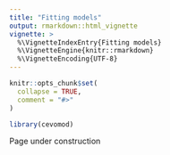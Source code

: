 ```yaml
---
title: "Fitting models"
output: rmarkdown::html_vignette
vignette: >
  %\VignetteIndexEntry{Fitting models}
  %\VignetteEngine{knitr::rmarkdown}
  %\VignetteEncoding{UTF-8}
---
```


```r
knitr::opts_chunk$set(
  collapse = TRUE,
  comment = "#>"
)
```

```r
library(cevomod)
```

Page under construction
